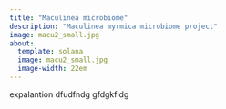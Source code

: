 ```yaml
---
title: "Maculinea microbiome"
description: "Maculinea myrmica microbiome project"
image: macu2_small.jpg
about:
  template: solana
  image: macu2_small.jpg
  image-width: 22em
---
```


expalantion dfudfndg gfdgkfldg
